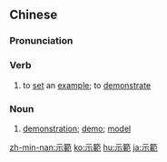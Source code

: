 {{also|示范}}
==Chinese==
{{zh-forms|s=示范}}

===Pronunciation===
{{zh-pron
|m=shìfàn
|c=si6 faan6
|mn=qz:sī-hoǎn/tw,xm,zz:sī-hoān
|cat=v,n
}}

===Verb===
{{zh-verb}}

# to [[set]] an [[example]]; to [[demonstrate]]

===Noun===
{{zh-noun}}

# [[demonstration]]; [[demo]]; [[model]]

{{zh-cat|Advanced}}

[[zh-min-nan:示範]]
[[ko:示範]]
[[hu:示範]]
[[ja:示範]]